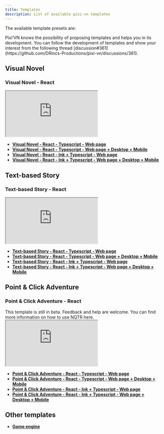 ```yaml
---
title: Templates
description: List of available pixi-vn templates
---
```


The available template presets are:

<Callout title="More templates will be added in the future" type="info">
Pixi’VN knows the possibility of proposing templates and helps you in its development. You can follow the development of templates and show your interest from the following thread [discussion#361](https://github.com/DRincs-Productions/pixi-vn/discussions/361).
</Callout>

## Visual Novel

### Visual Novel - React

<iframe src="https://pixi-vn-react-template.web.app/"
    title="Visual Novel - React"
    style={{
        width: "100%",
        height: "400px",
        border: "0",
        borderRadius: "4px",
        overflow: "hidden",
    }}
    allowFullScreen={true}
></iframe>

- **[Visual Novel - React - Typescript - Web page](https://github.com/DRincs-Productions/pixi-vn-react-template)**
- **[Visual Novel - React - Typescript - Web page + Desktop + Mobile](https://github.com/DRincs-Productions/pixi-vn-react-template/tree/tauri)**
- **[Visual Novel - React - Ink + Typescript - Web page](https://github.com/DRincs-Productions/pixi-vn-react-template/tree/ink)**
- **[Visual Novel - React - Ink + Typescript - Web page + Desktop + Mobile](https://github.com/DRincs-Productions/pixi-vn-react-template/tree/ink-tauri)**

## Text-based Story

### Text-based Story - React

<iframe src="https://pixi-vn-react-st-template.web.app/"
    title="Visual Novel - React"
    style={{
        width: "100%",
        height: "400px",
        border: "0",
        borderRadius: "4px",
        overflow: "hidden",
    }}
    allowFullScreen={true}
></iframe>

- **[Text-based Story - React - Typescript - Web page](https://github.com/DRincs-Productions/pixi-vn-nonlinear-stories-react-template)**
- **[Text-based Story - React - Typescript - Web page + Desktop + Mobile](https://github.com/DRincs-Productions/pixi-vn-nonlinear-stories-react-template/tree/tauri)**
- **[Text-based Story - React - Ink + Typescript - Web page](https://github.com/DRincs-Productions/pixi-vn-nonlinear-stories-react-template/tree/ink)**
- **[Text-based Story - React - Ink + Typescript - Web page + Desktop + Mobile](https://github.com/DRincs-Productions/pixi-vn-nonlinear-stories-react-template/tree/ink-tauri)**

## Point & Click Adventure

### Point & Click Adventure - React

<Callout title="Beta version" type="warn">
This template is still in beta. Feedback and help are welcome. You can find more information on how to use NQTR <DynamicLink href="/nqtr">here</DynamicLink>.
</Callout>

<iframe src="https://nqtr-react-template.firebaseapp.com/"
    title="Point & Click Adventure - React"
    style={{
        width: "100%",
        height: "400px",
        border: "0",
        borderRadius: "4px",
        overflow: "hidden",
    }}
    allowFullScreen={true}
></iframe>

- **[Point & Click Adventure - React - Typescript - Web page](https://github.com/DRincs-Productions/nqtr-react-template)**
- **[Point & Click Adventure - React - Typescript - Web page + Desktop + Mobile](https://github.com/DRincs-Productions/nqtr-react-template/tree/tauri)**
- **[Point & Click Adventure - React - Ink + Typescript - Web page](https://github.com/DRincs-Productions/nqtr-react-template/tree/ink)**
- **[Point & Click Adventure - React - Ink + Typescript - Web page + Desktop + Mobile](https://github.com/DRincs-Productions/nqtr-react-template/tree/ink-tauri)**

## Other templates

- **[Game engine](https://github.com/DRincs-Productions/pixi-vn-game-engine-template)**
